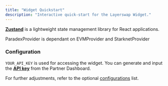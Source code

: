 ```yaml
---
title: "Widget Quickstart"
description: "Interactive quick-start for the Layerswap Widget."
---
```



<QuickstartEmbed />

[**Zustand**](https://zustand.docs.pmnd.rs/getting-started/introduction) is a lightweight state management library for React applications.

<Note>ParadexProvider is dependant on EVMProvider and StarknetProvider</Note>

### Configuration

`YOUR_API_KEY` is used for accessing the widget. You can generate and input the [**API key**](/api-reference/api-keys) from the Partner Dashboard.

For further adjustments, refer to the optional [configurations](/integration/UI/Configurations) list.